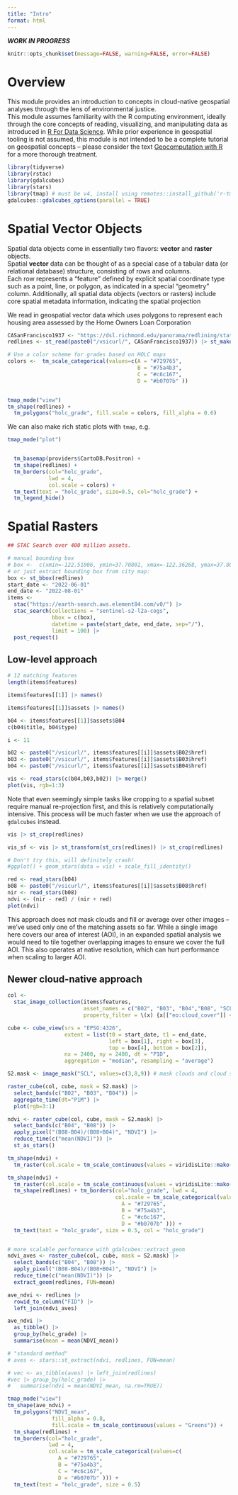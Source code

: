 ```yaml
---
title: "Intro"
format: html
---
```


***WORK IN PROGRESS***

```r
knitr::opts_chunk$set(message=FALSE, warning=FALSE, error=FALSE)
```

# Overview

This module provides an introduction to concepts in cloud-native geospatial analyses through the lens of environmental justice.  
This module assumes familiarity with the R computing environment, ideally through the core concepts of reading, visualizing, and manipulating data as introduced in [R For Data Science](https://r4ds.hadley.nz/). 
While prior experience in geospatial tooling is not assumed, this module is not intended to be a complete tutorial on geospatial concepts -- please consider the text [Geocomputation with R](https://r.geocompx.org/) for a more thorough treatment.



```r
library(tidyverse)
library(rstac)
library(gdalcubes)
library(stars)
library(tmap) # must be v4, install using remotes::install_github('r-tmap/tmap')
gdalcubes::gdalcubes_options(parallel = TRUE)
```


# Spatial Vector Objects

Spatial data objects come in essentially two flavors: **vector** and **raster** objects.  
Spatial **vector** data can be thought of as a special case of a tabular data (or relational database) structure, consisting of rows and columns.  
Each row represents a "feature" defined by explicit spatial coordinate type such as a point, line, or polygon, as indicated in a special "geometry" column.
Additionally, all spatial data objects (vectors or rasters) include core spatial metadata information, indicating the spatial projection 

We read in geospatial vector data which uses polygons to represent each housing area assessed by the Home Owners Loan Corporation

```r
CASanFrancisco1937 <- "https://dsl.richmond.edu/panorama/redlining/static/downloads/geojson/CASanFrancisco1937.geojson"
redlines <- st_read(paste0("/vsicurl/", CASanFrancisco1937)) |> st_make_valid()
```

```r

# Use a color scheme for grades based on HOLC maps
colors <-  tm_scale_categorical(values=c(A = "#729765",
                                         B = "#75a4b3",
                                         C = "#c6c167",
                                         D = "#b0707b" ))


tmap_mode("view")
tm_shape(redlines) + 
  tm_polygons("holc_grade", fill.scale = colors, fill_alpha = 0.6)
```

We can also make rich static plots with `tmap`, e.g. 

```r
tmap_mode("plot")


  tm_basemap(providers$CartoDB.Positron) + 
  tm_shape(redlines) + 
  tm_borders(col="holc_grade", 
             lwd = 4, 
             col.scale = colors) +
  tm_text(text = "holc_grade", size=0.5, col="holc_grade") +
  tm_legend_hide()

```


# Spatial Rasters




```r
## STAC Search over 400 million assets.

# manual bounding box
# box <-  c(xmin=-122.51006, ymin=37.70801, xmax=-122.36268, ymax=37.80668)
# or just extract bounding box from city map:
box <- st_bbox(redlines)  
start_date <- "2022-06-01"
end_date <- "2022-08-01"
items <- 
  stac("https://earth-search.aws.element84.com/v0/") |>
  stac_search(collections = "sentinel-s2-l2a-cogs",
              bbox = c(box),
              datetime = paste(start_date, end_date, sep="/"),
              limit = 100) |>
  post_request() 
```

## Low-level approach

```r
# 12 matching features
length(items$features)
```

```r
items$features[[1]] |> names()
```

```r
items$features[[1]]$assets |> names()
```

```r
b04 <- items$features[[1]]$assets$B04 
c(b04$title, b04$type)
```


```r
i <- 11

b02 <- paste0("/vsicurl/", items$features[[i]]$assets$B02$href)
b03 <- paste0("/vsicurl/", items$features[[i]]$assets$B03$href)
b04 <- paste0("/vsicurl/", items$features[[i]]$assets$B04$href)

```


```r
vis <- read_stars(c(b04,b03,b02)) |> merge()
plot(vis, rgb=1:3)
```

Note that even seemingly simple tasks like cropping to a spatial subset require manual re-projection first, and this is relatively computationally intensive. This process will be much faster when we use the approach of `gdalcubes` instead.  

```r
vis |> st_crop(redlines)
```
```r
vis_sf <- vis |> st_transform(st_crs(redlines)) |> st_crop(redlines)
```


```r
# Don't try this, will definitely crash!
#ggplot() + geom_stars(data = vis) + scale_fill_identity()
```



```r
red <- read_stars(b04)
b08 <- paste0("/vsicurl/", items$features[[i]]$assets$B08$href)
nir <- read_stars(b08)
ndvi <- (nir - red) / (nir + red)
plot(ndvi)
```

This approach does not mask clouds and fill or average over other images -- we've used only one of the matching assets so far. While a single image here covers our area of interest (AOI),  in an expanded spatial analysis we would need to tile together overlapping images to ensure we cover the full AOI.  This also operates at native resolution, which can hurt performance when scaling to larger AOI.



## Newer cloud-native approach

```r

col <-
  stac_image_collection(items$features,
                        asset_names = c("B02", "B03", "B04","B08", "SCL"),
                        property_filter = \(x) {x[["eo:cloud_cover"]] < 20})

cube <- cube_view(srs = "EPSG:4326",  
                  extent = list(t0 = start_date, t1 = end_date,
                                left = box[1], right = box[3],
                                top = box[4], bottom = box[2]),
                  nx = 2400, ny = 2400, dt = "P1D",
                  aggregation = "median", resampling = "average")

S2.mask <- image_mask("SCL", values=c(3,8,9)) # mask clouds and cloud shadows
```

```r
raster_cube(col, cube, mask = S2.mask) |>
  select_bands(c("B02", "B03", "B04")) |>
  aggregate_time(dt="P1M") |>
  plot(rgb=3:1)

```

```r

ndvi <- raster_cube(col, cube, mask = S2.mask) |>
  select_bands(c("B04", "B08")) |>
  apply_pixel("(B08-B04)/(B08+B04)", "NDVI") |>
  reduce_time(c("mean(NDVI)")) |>
  st_as_stars()

```


```r
tm_shape(ndvi) + 
  tm_raster(col.scale = tm_scale_continuous(values = viridisLite::mako(30)))

```





```r
tm_shape(ndvi) + 
  tm_raster(col.scale = tm_scale_continuous(values = viridisLite::mako(30))) +
  tm_shape(redlines) + tm_borders(col="holc_grade", lwd = 4, 
                                  col.scale = tm_scale_categorical(values=c(
                                    A = "#729765",
                                    B = "#75a4b3",
                                    C = "#c6c167",
                                    D = "#b0707b" ))) +
  tm_text(text = "holc_grade", size = 0.5, col = "holc_grade")

```




```r
```


```r
# more scalable performance with gdalcubes::extract_geom
ndvi_aves <- raster_cube(col, cube, mask = S2.mask) |>
  select_bands(c("B04", "B08")) |>
  apply_pixel("(B08-B04)/(B08+B04)", "NDVI") |>
  reduce_time(c("mean(NDVI)")) |>
  extract_geom(redlines, FUN=mean)

```

```r
ave_ndvi <- redlines |> 
  rowid_to_column("FID") |>
  left_join(ndvi_aves) 

ave_ndvi |>
  as_tibble() |>
  group_by(holc_grade) |>
  summarise(mean = mean(NDVI_mean))
```


```r
# "standard method"
# aves <- stars::st_extract(ndvi, redlines, FUN=mean)

# vec <- as_tibble(aves) |> left_join(redlines)
#vec |> group_by(holc_grade) |>
#   summarise(ndvi = mean(NDVI_mean, na.rm=TRUE))
```

```r
tmap_mode("view")
tm_shape(ave_ndvi) + 
  tm_polygons("NDVI_mean", 
              fill_alpha = 0.8,
              fill.scale = tm_scale_continuous(values = "Greens")) +
  tm_shape(redlines) + 
  tm_borders(col="holc_grade", 
             lwd = 4, 
             col.scale = tm_scale_categorical(values=c(
                A = "#729765",
                B = "#75a4b3",
                C = "#c6c167",
                D = "#b0707b" ))) +
  tm_text(text = "holc_grade", size = 0.5)
```